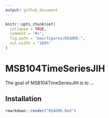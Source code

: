 ```yaml
---
output: github_document
---
```


<!-- README.md is generated from README.Rmd. Please edit that file -->

```r
knitr::opts_chunk$set(
  collapse = TRUE,
  comment = "#>",
  fig.path = "man/figures/README-",
  out.width = "100%"
)
```

# MSB104TimeSeriesJIH

<!-- badges: start -->
<!-- badges: end -->

The goal of MSB104TimeSeriesJIH is to ...

## Installation

```r
rmarkdown::render("README.Rmd")
```

